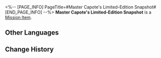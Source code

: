 <%-- [PAGE_INFO]
PageTitle=#Master Capote's Limited-Edition Snapshot#
[END_PAGE_INFO] --%>
{{Item Infobox
|id          = 140133
|image       = Item Master Capote's Limited-Edition Snapshot.png{{subst:void|<!--$UPLOAD:<<SpriteOutput/ItemFigures/113004.png>-<Item Master Capote's Limited-Edition Snapshot.png>-<Item Icons>>-->}}
|type        = Mission Item
|invCategory = Missions
|rarity      = 3
|effect      = 
|description = A photo snapped from a unique angle and contains Capote's autograph.
}}
{{Description|''"Master Capote authorized it! It's not an intrusion of privacy!"''}}
'''Master Capote's Limited-Edition Snapshot''' is a [[Mission Item]].

==Other Languages==
{{Other Languages
|en   = Master Capote's Limited-Edition Snapshot
|zhs  = 「波少」限定写真
|zht  = 「波少」限定寫真
|ja   = 「カポ様」の限定写真
|ko   = 「카포티」 한정판 사진
|es   = Foto exclusiva del maestro Capote
|fr   = Cliché en édition limitée de maître Boomer
|ru   = Редкое фото мастера Капоте
|th   = ภาพหายากของ "Master Capote"
|vi   = Chân Dung Giới Hạn Nam Thần Capote
|de   = Limitierter Schnappschuss von Meister Capote
|id   = Foto Eksklusif "Master Capote"
|pt   = Foto em Edição Limitada do Mestre Calepo
}}

==Change History==
{{Change History|1.0}}